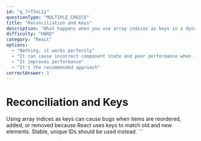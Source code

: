 ```yaml
---
id: "q_7rT3xL1y"
questionType: "MULTIPLE_CHOICE"
title: "Reconciliation and Keys"
description: "What happens when you use array indices as keys in a dynamic list?"
difficulty: "HARD"
category: "React"
options:
  - "Nothing, it works perfectly"
  - "It can cause incorrect component state and poor performance when items are reordered"
  - "It improves performance"
  - "It's the recommended approach"
correctAnswer: 1
---
```


# Reconciliation and Keys

Using array indices as keys can cause bugs when items are reordered, added, or removed because React uses keys to match old and new elements. Stable, unique IDs should be used instead.
\`\`\`

